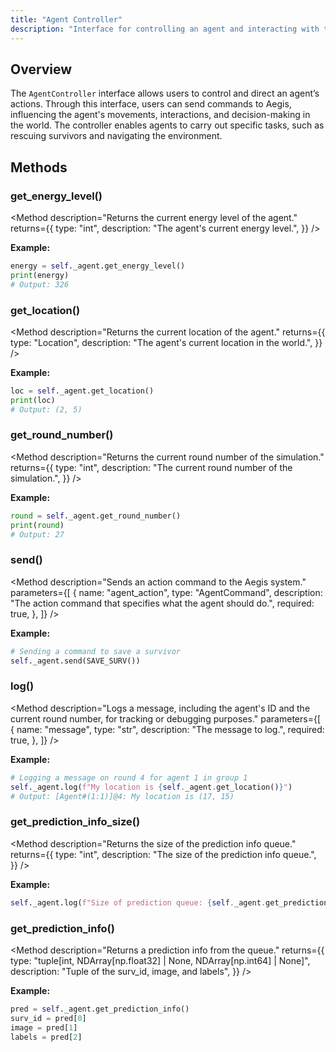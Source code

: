 ```yaml
---
title: "Agent Controller"
description: "Interface for controlling an agent and interacting with the Aegis system."
---
```


## Overview

The `AgentController` interface allows users to control and direct an agent’s actions.
Through this interface, users can send commands to Aegis, influencing the agent's movements,
interactions, and decision-making in the world. The controller enables agents to carry
out specific tasks, such as rescuing survivors and navigating the environment.

## Methods

### get_energy_level()

<Method
  description="Returns the current energy level of the agent."
  returns={{
    type: "int",
    description: "The agent's current energy level.",
  }}
/>

**Example:**

```py
energy = self._agent.get_energy_level()
print(energy)
# Output: 326
```

### get_location()

<Method
  description="Returns the current location of the agent."
  returns={{
    type: "Location",
    description: "The agent's current location in the world.",
  }}
/>

**Example:**

```py
loc = self._agent.get_location()
print(loc)
# Output: (2, 5)
```

### get_round_number()

<Method
  description="Returns the current round number of the simulation."
  returns={{
    type: "int",
    description: "The current round number of the simulation.",
  }}
/>

**Example:**

```py
round = self._agent.get_round_number()
print(round)
# Output: 27
```

### send()

<Method
  description="Sends an action command to the Aegis system."
  parameters={[
    {
      name: "agent_action",
      type: "AgentCommand",
      description:
        "The action command that specifies what the agent should do.",
      required: true,
    },
  ]}
/>

**Example:**

```py
# Sending a command to save a survivor
self._agent.send(SAVE_SURV())
```

### log()

<Method
  description="Logs a message, including the agent's ID and the current round number, for tracking or debugging purposes."
  parameters={[
    {
      name: "message",
      type: "str",
      description: "The message to log.",
      required: true,
    },
  ]}
/>

**Example:**

```py
# Logging a message on round 4 for agent 1 in group 1
self._agent.log(f"My location is {self._agent.get_location()}")
# Output: [Agent#(1:1)]@4: My location is (17, 15)
```

### get_prediction_info_size()

<Method
  description="Returns the size of the prediction info queue."
  returns={{
    type: "int",
    description: "The size of the prediction info queue.",
  }}
/>

**Example:**

```py
self._agent.log(f"Size of prediction queue: {self._agent.get_prediction_info_size()}")
```

### get_prediction_info()

<Method
  description="Returns a prediction info from the queue."
  returns={{
    type: "tuple[int, NDArray[np.float32] | None, NDArray[np.int64] | None]",
    description: "Tuple of the surv_id, image, and labels",
  }}
/>

**Example:**

```py
pred = self._agent.get_prediction_info()
surv_id = pred[0]
image = pred[1]
labels = pred[2]
```

